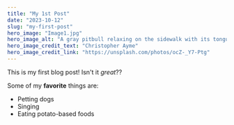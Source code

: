 ```yaml
---
title: "My 1st Post"
date: "2023-10-12"
slug: "my-first-post"
hero_image: "Image1.jpg"
hero_image_alt: "A gray pitbull relaxing on the sidewalk with its tongue hanging out"
hero_image_credit_text: "Christopher Ayme"
hero_image_credit_link: "https://unsplash.com/photos/ocZ-_Y7-Ptg"
---
```



This is my first blog post! Isn't it *great*??

Some of my **favorite** things are:

* Petting dogs
* Singing
* Eating potato-based foods